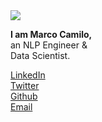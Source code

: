 <div class="profile-sidebar">
<div><img class="profile" src="/assets/img/profile.png" /></div>

**I am Marco Camilo,**  
an NLP Engineer &  
Data Scientist.

<div class="about-links">
  <div><a href="https://linkedin.com/in/marcocamilo" class="about-link" rel="" target="">
    <i class="bi bi-linkedin"></i>
     <span class="about-link-text">LinkedIn</span>
  </a></div>
  <div><a href="https://twitter.com/_marcocamilo" class="about-link" rel="" target="">
    <i class="bi bi-twitter"></i>
     <span class="about-link-text">Twitter</span>
  </a></div>
  <div><a href="https://github.com/marcocamilo" class="about-link" rel="" target="">
    <i class="bi bi-github"></i>
     <span class="about-link-text">Github</span>
  </a></div>
  <div><a href="mailto:{{site.email}}" class="about-link" rel="" target="">
    <i class="bi bi-envelope-fill"></i>
     <span class="about-link-text">Email</span>
  </a></div>
</div>

</div>
